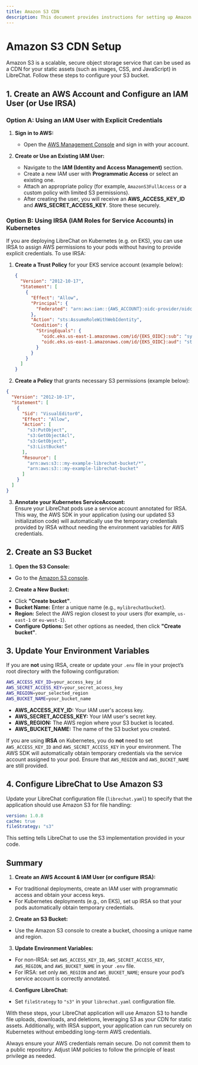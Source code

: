 ```yaml
---
title: Amazon S3 CDN
description: This document provides instructions for setting up Amazon S3 as a CDN for LibreChat.
---
```


# Amazon S3 CDN Setup

Amazon S3 is a scalable, secure object storage service that can be used as a CDN for your static assets (such as images, CSS, and JavaScript) in LibreChat. Follow these steps to configure your S3 bucket.

## 1. Create an AWS Account and Configure an IAM User (or Use IRSA)

### Option A: Using an IAM User with Explicit Credentials

1. **Sign in to AWS:**
   - Open the [AWS Management Console](https://aws.amazon.com/console/) and sign in with your account.

2. **Create or Use an Existing IAM User:**
   - Navigate to the **IAM (Identity and Access Management)** section.
   - Create a new IAM user with **Programmatic Access** or select an existing one.
   - Attach an appropriate policy (for example, `AmazonS3FullAccess` or a custom policy with limited S3 permissions).
   - After creating the user, you will receive an **AWS_ACCESS_KEY_ID** and **AWS_SECRET_ACCESS_KEY**. Store these securely.

### Option B: Using IRSA (IAM Roles for Service Accounts) in Kubernetes

If you are deploying LibreChat on Kubernetes (e.g. on EKS), you can use IRSA to assign AWS permissions to your pods without having to provide explicit credentials. To use IRSA:

1. **Create a Trust Policy** for your EKS service account (example below):
   ```json
   {
     "Version": "2012-10-17",
     "Statement": [
       {
         "Effect": "Allow",
         "Principal": {
           "Federated": "arn:aws:iam::{AWS_ACCOUNT}:oidc-provider/oidc.eks.us-east-1.amazonaws.com/id/{EKS_OIDC}"
         },
         "Action": "sts:AssumeRoleWithWebIdentity",
         "Condition": {
           "StringEquals": {
             "oidc.eks.us-east-1.amazonaws.com/id/{EKS_OIDC}:sub": "system:serviceaccount:librechat:librechat",
             "oidc.eks.us-east-1.amazonaws.com/id/{EKS_OIDC}:aud": "sts.amazonaws.com"
           }
         }
       }
     ]
   }
   ```
2. **Create a Policy** that grants necessary S3 permissions (example below):
```json
{
  "Version": "2012-10-17",
  "Statement": [
    {
      "Sid": "VisualEditor0",
      "Effect": "Allow",
      "Action": [
        "s3:PutObject",
        "s3:GetObjectAcl",
        "s3:GetObject",
        "s3:ListBucket"
      ],
      "Resource": [
        "arn:aws:s3:::my-example-librechat-bucket/*",
        "arn:aws:s3:::my-example-librechat-bucket"
      ]
    }
  ]
}
   ```
3. **Annotate your Kubernetes ServiceAccount:**  
Ensure your LibreChat pods use a service account annotated for IRSA. This way, the AWS SDK in your application (using our updated S3 initialization code) will automatically use the temporary credentials provided by IRSA without needing the environment variables for AWS credentials.

## 2. Create an S3 Bucket

1. **Open the S3 Console:**
- Go to the [Amazon S3 console](https://s3.console.aws.amazon.com/s3/).

2. **Create a New Bucket:**
- Click **"Create bucket"**.
- **Bucket Name:** Enter a unique name (e.g., `mylibrechatbucket`).
- **Region:** Select the AWS region closest to your users (for example, `us-east-1` or `eu-west-1`).
- **Configure Options:** Set other options as needed, then click **"Create bucket"**.

## 3. Update Your Environment Variables

If you are **not** using IRSA, create or update your `.env` file in your project’s root directory with the following configuration:

```bash filename=".env"
AWS_ACCESS_KEY_ID=your_access_key_id
AWS_SECRET_ACCESS_KEY=your_secret_access_key
AWS_REGION=your_selected_region
AWS_BUCKET_NAME=your_bucket_name
```

- **AWS_ACCESS_KEY_ID:** Your IAM user's access key.
- **AWS_SECRET_ACCESS_KEY:** Your IAM user's secret key.
- **AWS_REGION:** The AWS region where your S3 bucket is located.
- **AWS_BUCKET_NAME:** The name of the S3 bucket you created.

If you are using **IRSA** on Kubernetes, you do **not** need to set `AWS_ACCESS_KEY_ID` and `AWS_SECRET_ACCESS_KEY` in your environment. The AWS SDK will automatically obtain temporary credentials via the service account assigned to your pod. Ensure that `AWS_REGION` and `AWS_BUCKET_NAME` are still provided.

## 4. Configure LibreChat to Use Amazon S3

Update your LibreChat configuration file (`librechat.yaml`) to specify that the application should use Amazon S3 for file handling:

```yaml filename="librechat.yaml"
version: 1.0.8
cache: true
fileStrategy: "s3"
```

This setting tells LibreChat to use the S3 implementation provided in your code.

## Summary

1. **Create an AWS Account & IAM User (or configure IRSA):**
- For traditional deployments, create an IAM user with programmatic access and obtain your access keys.
- For Kubernetes deployments (e.g., on EKS), set up IRSA so that your pods automatically obtain temporary credentials.

2. **Create an S3 Bucket:**
- Use the Amazon S3 console to create a bucket, choosing a unique name and region.

3. **Update Environment Variables:**
- For non-IRSA: set `AWS_ACCESS_KEY_ID`, `AWS_SECRET_ACCESS_KEY`, `AWS_REGION`, and `AWS_BUCKET_NAME` in your `.env` file.
- For IRSA: set only `AWS_REGION` and `AWS_BUCKET_NAME`; ensure your pod’s service account is correctly annotated.

4. **Configure LibreChat:**
- Set `fileStrategy` to `"s3"` in your `librechat.yaml` configuration file.

With these steps, your LibreChat application will use Amazon S3 to handle file uploads, downloads, and deletions, leveraging S3 as your CDN for static assets. Additionally, with IRSA support, your application can run securely on Kubernetes without embedding long-term AWS credentials.

<Callout type="info" title="Note">
  Always ensure your AWS credentials remain secure. Do not commit them to a public repository. Adjust IAM policies to follow the principle of least privilege as needed.
</Callout>